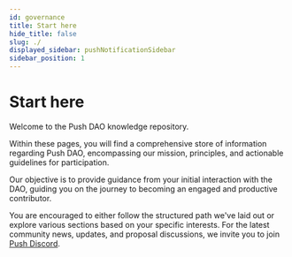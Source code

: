 ```yaml
---
id: governance
title: Start here
hide_title: false
slug: ./
displayed_sidebar: pushNotificationSidebar
sidebar_position: 1
---
```


# Start here

Welcome to the Push DAO knowledge repository. 

Within these pages, you will find a comprehensive store of information regarding Push DAO, encompassing our mission, principles, and actionable guidelines for participation. 

Our objective is to provide guidance from your initial interaction with the DAO, guiding you on the journey to becoming an engaged and productive contributor. 

You are encouraged to either follow the structured path we've laid out or explore various sections based on your specific interests. For the latest community news, updates, and proposal discussions, we invite you to join [Push Discord](https://discord.gg/pushprotocol).